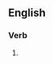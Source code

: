{{also|reëmerging|re-emerging}}

==English==

===Verb===
{{head|en|verb form}}

# {{present participle of|en|reemerge|nocat=1}}